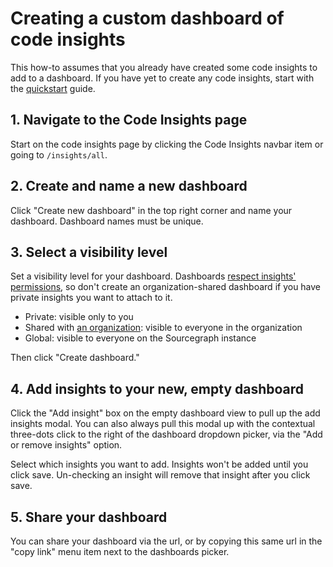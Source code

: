 # Creating a custom dashboard of code insights

This how-to assumes that you already have created some code insights to add to a dashboard. If you have yet to create any code insights, start with the [quickstart](../quickstart) guide.

## 1. Navigate to the Code Insights page

Start on the code insights page by clicking the Code Insights navbar item or going to `/insights/all`.

## 2. Create and name a new dashboard

Click "Create new dashboard" in the top right corner and name your dashboard. Dashboard names must be unique.

## 3. Select a visibility level

Set a visibility level for your dashboard. Dashboards [respect insights' permissions](../explanations/viewing_code_insights.md#dashboard-visibility-respects-insights-visibility), so don't create an organization-shared dashboard if you have private insights you want to attach to it.

- Private: visible only to you
- Shared with [an organization](../../admin/organizations.md): visible to everyone in the organization
- Global: visible to everyone on the Sourcegraph instance

Then click "Create dashboard."

## 4. Add insights to your new, empty dashboard

Click the "Add insight" box on the empty dashboard view to pull up the add insights modal. You can also always pull this modal up with the contextual three-dots click to the right of the dashboard dropdown picker, via the "Add or remove insights" option.

Select which insights you want to add. Insights won't be added until you click save. Un-checking an insight will remove that insight after you click save.

## 5. Share your dashboard

You can share your dashboard via the url, or by copying this same url in the "copy link" menu item next to the dashboards picker.
